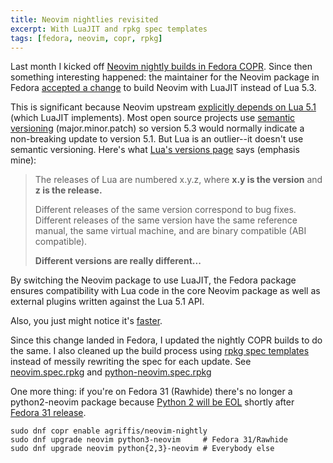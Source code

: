 ```yaml
---
title: Neovim nightlies revisited
excerpt: With LuaJIT and rpkg spec templates
tags: [fedora, neovim, copr, rpkg]
---
```


Last month I kicked off [Neovim nightly builds in Fedora
COPR](/2019-03-02-neovim-nightly-builds). Since then
something interesting happened: the maintainer for the Neovim package in
Fedora [accepted
a change](https://src.fedoraproject.org/rpms/neovim/pull-request/2) to
build Neovim with LuaJIT instead of Lua 5.3.

This is significant because Neovim upstream [explicitly depends on Lua
5.1](https://github.com/neovim/neovim/wiki/FAQ#why-lua-51-instead-of-lua-53)
(which LuaJIT implements). Most open source projects use [semantic
versioning](https://semver.org) (major.minor.patch) so version 5.3 would
normally indicate a non-breaking update to version 5.1. But Lua is an
outlier--it doesn't use semantic versioning. Here's what [Lua's versions
page](https://www.lua.org/versions.html) says (emphasis mine):

> The releases of Lua are numbered x.y.z, where **x.y is the version** and **z is the release.**
>
> Different releases of the same version correspond to bug fixes. Different
> releases of the same version have the same reference manual, the same
> virtual machine, and are binary compatible (ABI compatible).
>
> **Different versions are really different...**

By switching the Neovim package to use LuaJIT, the Fedora package ensures
compatibility with Lua code in the core Neovim package as well as external
plugins written against the Lua 5.1 API.

Also, you just might notice it's
[faster](https://luajit.org/performance_x86.html).

Since this change landed in Fedora, I updated the nightly COPR builds to do
the same. I also cleaned up the build process using [rpkg spec
templates](https://docs.pagure.org/rpkg-util/spec_templates_from_scratch.html)
instead of messily rewriting the spec for each update. See
[neovim.spec.rpkg](https://github.com/agriffis/neovim/blob/copr/neovim.spec.rpkg)
and
[python-neovim.spec.rpkg](https://github.com/agriffis/pynvim/blob/copr/python-neovim.spec.rpkg)

One more thing: if you're on Fedora 31 (Rawhide) there's no longer
a python2-neovim package because [Python 2 will be
EOL](https://pythonclock.org) shortly after [Fedora 31
release](https://fedoraproject.org/wiki/Releases/31/Schedule).

```
sudo dnf copr enable agriffis/neovim-nightly
sudo dnf upgrade neovim python3-neovim     # Fedora 31/Rawhide
sudo dnf upgrade neovim python{2,3}-neovim # Everybody else
```
